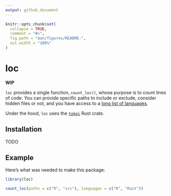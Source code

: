 ```yaml
---
output: github_document
---
```


<!-- README.md is generated from README.Rmd. Please edit that file -->

```r
knitr::opts_chunk$set(
  collapse = TRUE,
  comment = "#>",
  fig.path = "man/figures/README-",
  out.width = "100%"
)
```

# loc

<!-- badges: start -->
<!-- badges: end -->

**WIP**

`loc` provides a single function, `count_loc()`, whose purpose is to count lines
of code. You can provide specific paths to include or exclude, consider hidden
files or not, and you have access to a [long list of languages](https://github.com/XAMPPRocky/tokei?tab=readme-ov-file#supported-languages).

Under the hood, `loc` uses the [`tokei`](https://github.com/XAMPPRocky/tokei)
Rust crate.

## Installation

TODO

## Example

Here's what was needed to make this package:

```r
library(loc)

count_loc(paths = c("R", "src"), languages = c("R", "Rust"))
```


